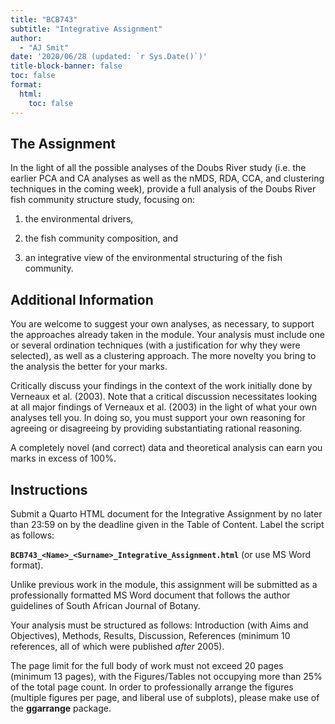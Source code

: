 ```yaml
---
title: "BCB743"
subtitle: "Integrative Assignment"
author: 
  - "AJ Smit"
date: '2020/06/28 (updated: `r Sys.Date()`)'
title-block-banner: false
toc: false
format:
  html:
    toc: false
---
```


## The Assignment

In the light of all the possible analyses of the Doubs River study (i.e. the earlier PCA and CA analyses as well as the nMDS, RDA, CCA, and clustering techniques in the coming week), provide a full analysis of the Doubs River fish community structure study, focusing on:

1.  the environmental drivers,

2.  the fish community composition, and

3.  an integrative view of the environmental structuring of the fish community.

## Additional Information

You are welcome to suggest your own analyses, as necessary, to support the approaches already taken in the module. Your analysis must include one or several ordination techniques (with a justification for why they were selected), as well as a clustering approach. The more novelty you bring to the analysis the better for your marks.

Critically discuss your findings in the context of the work initially done by Verneaux et al. (2003). Note that a critical discussion necessitates looking at all major findings of Verneaux et al. (2003) in the light of what your own analyses tell you. In doing so, you must support your own reasoning for agreeing or disagreeing by providing substantiating rational reasoning.

A completely novel (and correct) data and theoretical analysis can earn you marks in excess of 100%.

## Instructions

Submit a Quarto HTML document for the Integrative Assignment by no later than 23:59 on by the deadline given in the Table of Content. Label the script as follows:

**`BCB743_<Name>_<Surname>_Integrative_Assignment.html`** (or use MS Word format).

Unlike previous work in the module, this assignment will be submitted as a professionally formatted MS Word document that follows the author guidelines of South African Journal of Botany.

Your analysis must be structured as follows: Introduction (with Aims and Objectives), Methods, Results, Discussion, References (minimum 10 references, all of which were published *after* 2005).

The page limit for the full body of work must not exceed 20 pages (minimum 13 pages), with the Figures/Tables not occupying more than 25% of the total page count. In order to professionally arrange the figures (multiple figures per page, and liberal use of subplots), please make use of the **ggarrange** package.

